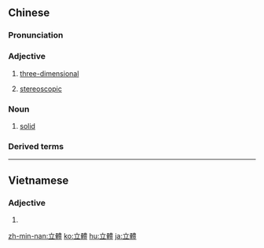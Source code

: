 {{also|立体}}
==Chinese==
{{zh-forms|s=立体}}

===Pronunciation===
{{zh-pron
|m=lìtǐ
|c=lap6 tai2
|mn=li̍p-thé
|cat=a,n
}}

===Adjective===
{{zh-adj}}

# {{lb|zh|attributive}} [[three-dimensional]]
# {{lb|zh|attributive}} [[stereoscopic]]

===Noun===
{{zh-noun}}

# {{lb|zh|maths}} [[solid]]

===Derived terms===
{{zh-der|立體電影|立體感|立體化|立體幾何|立體交叉|立體綠化|立體盲|立體聲|立體圖|立體戰爭}}

{{zh-cat|Advanced}}

----

==Vietnamese==
{{vi-hantutab}}

===Adjective===
{{vi-hantu}}

# {{han tu form of|lập thể|[[three-dimensional]]}}
[[zh-min-nan:立體]]
[[ko:立體]]
[[hu:立體]]
[[ja:立體]]